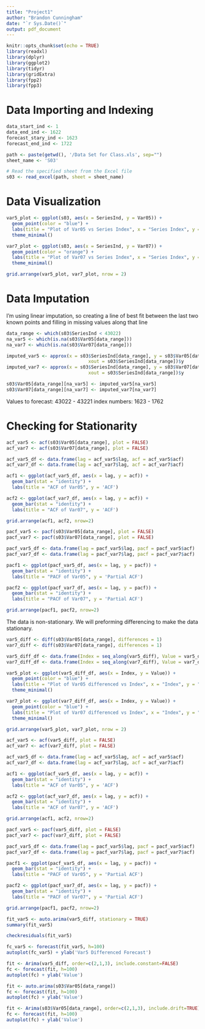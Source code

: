 ```yaml
---
title: "Project1"
author: "Brandon Cunningham"
date: "`r Sys.Date()`"
output: pdf_document
---
```


```r
knitr::opts_chunk$set(echo = TRUE)
library(readxl)
library(dplyr)
library(ggplot2)
library(tidyr)
library(gridExtra)
library(fpp2)
library(fpp3)
```

# Data Importing and Indexing

```r
data_start_ind <- 1
data_end_ind <- 1622
forecast_stary_ind <- 1623
forecast_end_ind <- 1722

path <- paste(getwd(), '/Data Set for Class.xls', sep="")
sheet_name <- 'S03'

# Read the specified sheet from the Excel file
s03 <- read_excel(path, sheet = sheet_name)
```

# Data Visualization

```r
var5_plot <- ggplot(s03, aes(x = SeriesInd, y = Var05)) +
  geom_point(color = "blue") +
  labs(title = "Plot of Var05 vs Series Index", x = "Series Index", y = "Value") +
  theme_minimal()
```

```r
var7_plot <- ggplot(s03, aes(x = SeriesInd, y = Var07)) +
  geom_point(color = "orange") +
  labs(title = "Plot of Var07 vs Series Index", x = "Series Index", y = "Value") +
  theme_minimal()
```

```r
grid.arrange(var5_plot, var7_plot, nrow = 2)
```

# Data Imputation 
I'm using linear imputation, so creating a line of best fit between the last two known points and filling in missing values along that line

```r
data_range <- which(s03$SeriesInd < 43022)
na_var5 <- which(is.na(s03$Var05[data_range]))
na_var7 <- which(is.na(s03$Var07[data_range]))
```

```r
imputed_var5 <- approx(x = s03$SeriesInd[data_range], y = s03$Var05[data_range], 
                              xout = s03$SeriesInd[data_range])$y
imputed_var7 <- approx(x = s03$SeriesInd[data_range], y = s03$Var07[data_range], 
                              xout = s03$SeriesInd[data_range])$y
```

```r
s03$Var05[data_range][na_var5] <- imputed_var5[na_var5]
s03$Var07[data_range][na_var7] <- imputed_var7[na_var7]
```

Values to forecast: 43022 - 43221
index numbers: 1623 - 1762

# Checking for Stationarity

```r
acf_var5 <- acf(s03$Var05[data_range], plot = FALSE)
acf_var7 <- acf(s03$Var07[data_range], plot = FALSE)

acf_var5_df <- data.frame(lag = acf_var5$lag, acf = acf_var5$acf)
acf_var7_df <- data.frame(lag = acf_var7$lag, acf = acf_var7$acf)

acf1 <- ggplot(acf_var5_df, aes(x = lag, y = acf)) +
  geom_bar(stat = "identity") +
  labs(title = "ACF of Var05", y = 'ACF')

acf2 <- ggplot(acf_var7_df, aes(x = lag, y = acf)) +
  geom_bar(stat = "identity") +
  labs(title = "ACF of Var07", y = 'ACF')

grid.arrange(acf1, acf2, nrow=2)
```

```r
pacf_var5 <- pacf(s03$Var05[data_range], plot = FALSE)
pacf_var7 <- pacf(s03$Var07[data_range], plot = FALSE)

pacf_var5_df <- data.frame(lag = pacf_var5$lag, pacf = pacf_var5$acf)
pacf_var7_df <- data.frame(lag = pacf_var7$lag, pacf = pacf_var7$acf)

pacf1 <- ggplot(pacf_var5_df, aes(x = lag, y = pacf)) +
  geom_bar(stat = "identity") +
  labs(title = "PACF of Var05", y = 'Partial ACF')

pacf2 <- ggplot(pacf_var7_df, aes(x = lag, y = pacf)) +
  geom_bar(stat = "identity") +
  labs(title = "PACF of Var07", y = 'Partial ACF')

grid.arrange(pacf1, pacf2, nrow=2)
```
The data is non-stationary.
We will preforming differencing to make the data stationary.

```r
var5_diff <- diff(s03$Var05[data_range], differences = 1)
var7_diff <- diff(s03$Var07[data_range], differences = 1)

var5_diff_df <- data.frame(Index = seq_along(var5_diff), Value = var5_diff)
var7_diff_df <- data.frame(Index = seq_along(var7_diff), Value = var7_diff)
```

```r
var5_plot <- ggplot(var5_diff_df, aes(x = Index, y = Value)) +
  geom_point(color = "blue") +
  labs(title = "Plot of Var05 differenced vs Index", x = "Index", y = "Value") +
  theme_minimal()
```

```r
var7_plot <- ggplot(var7_diff_df, aes(x = Index, y = Value)) +
  geom_point(color = "blue") +
  labs(title = "Plot of Var07 differenced vs Index", x = "Index", y = "Value") +
  theme_minimal()
```

```r
grid.arrange(var5_plot, var7_plot, nrow = 2)
```
```r
acf_var5 <- acf(var5_diff, plot = FALSE)
acf_var7 <- acf(var7_diff, plot = FALSE)

acf_var5_df <- data.frame(lag = acf_var5$lag, acf = acf_var5$acf)
acf_var7_df <- data.frame(lag = acf_var7$lag, acf = acf_var7$acf)

acf1 <- ggplot(acf_var5_df, aes(x = lag, y = acf)) +
  geom_bar(stat = "identity") +
  labs(title = "ACF of Var05", y = 'ACF')

acf2 <- ggplot(acf_var7_df, aes(x = lag, y = acf)) +
  geom_bar(stat = "identity") +
  labs(title = "ACF of Var07", y = 'ACF')

grid.arrange(acf1, acf2, nrow=2)
```

```r
pacf_var5 <- pacf(var5_diff, plot = FALSE)
pacf_var7 <- pacf(var7_diff, plot = FALSE)

pacf_var5_df <- data.frame(lag = pacf_var5$lag, pacf = pacf_var5$acf)
pacf_var7_df <- data.frame(lag = pacf_var7$lag, pacf = pacf_var7$acf)

pacf1 <- ggplot(pacf_var5_df, aes(x = lag, y = pacf)) +
  geom_bar(stat = "identity") +
  labs(title = "PACF of Var05", y = 'Partial ACF')

pacf2 <- ggplot(pacf_var7_df, aes(x = lag, y = pacf)) +
  geom_bar(stat = "identity") +
  labs(title = "PACF of Var07", y = 'Partial ACF')

grid.arrange(pacf1, pacf2, nrow=2)
```

```r
fit_var5 <- auto.arima(var5_diff, stationary = TRUE)
summary(fit_var5)
```

```r
checkresiduals(fit_var5)
```

```r
fc_var5 <- forecast(fit_var5, h=100)
autoplot(fc_var5) + ylab('Var5 Differenced Forecast')
```

```r
fit <- Arima(var5_diff, order=c(2,1,3), include.constant=FALSE)
fc <- forecast(fit, h=100)
autoplot(fc) + ylab('Value')
```

```r
fit <- auto.arima(s03$Var05[data_range])
fc <- forecast(fit, h=100)
autoplot(fc) + ylab('Value')
```


```r
fit <- Arima(s03$Var05[data_range], order=c(2,1,3), include.drift=TRUE)
fc <- forecast(fit, h=100)
autoplot(fc) + ylab('Value')
```

